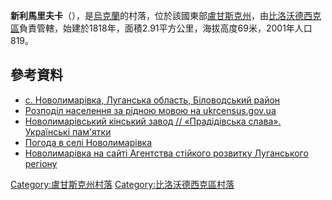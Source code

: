 {{coord|49|16|36|N|39|35|58|E|scale:100000|display=title}}

'''新利馬里夫卡'''（{{lang-uk|Новолимарівка}}），是[[烏克蘭|烏克蘭]]的村落，位於該國東部[[盧甘斯克州|盧甘斯克州]]，由[[比洛沃德西克區|比洛沃德西克區]]負責管轄，始建於1818年，面積2.91平方公里，海拔高度69米，2001年人口819。

==參考資料==
* [http://w1.c1.rada.gov.ua/pls/z7503/A005?rdat1=03.09.2012&rf7571=17905 с. Новолимарівка, Луганська область, Біловодський район]
*[https://web.archive.org/web/20140731182036/http://database.ukrcensus.gov.ua/Mult/Database/Census/databasetree_uk.asp Розподіл населення за рідною мовою на ukrcensus.gov.ua]
* [http://www.pslava.info/NovolymarivkaS_NovolymarivskyjKinskyjZavod,135513.html Новолимарівський кінський завод // «Прадідівська слава». Українські пам'ятки] {{Wayback|url=http://www.pslava.info/NovolymarivkaS_NovolymarivskyjKinskyjZavod,135513.html |date=20170328173622 }}
* [http://weather.in.ua/ua/lyganskaja/17691 Погода в селі Новолимарівка] {{Wayback|url=http://weather.in.ua/ua/lyganskaja/17691 |date=20200813003628 }}
* [http://www.open.lg.ua/teritoriya-zmin.html?task=view&id=ID_273 Новолимарівка на сайті Агентства стійкого розвитку Луганського регіону]{{dead link|date=2018年3月 |bot=InternetArchiveBot |fix-attempted=yes }}

{{DEFAULTSORT:Новолимарівка}}
[[Category:盧甘斯克州村落|Category:盧甘斯克州村落]]
[[Category:比洛沃德西克區村落|Category:比洛沃德西克區村落]]


{{Luhansk-geo-stub}}